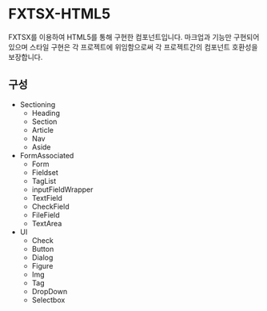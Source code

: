 
<Meta title="fxtsx-html/Introduction" />

# FXTSX-HTML5

FXTSX를 이용하여 HTML5를 통해 구현한 컴포넌트입니다. 마크업과 기능만 구현되어 있으며 스타일 구현은 각 프로젝트에 위임함으로써 각 프로젝트간의 컴포넌트 호환성을 보장합니다.

## 구성
- Sectioning
    - Heading
    - Section
    - Article
    - Nav
    - Aside
- FormAssociated
    - Form
    - Fieldset
    - TagList
    - inputFieldWrapper
    - TextField
    - CheckField
    - FileField
    - TextArea
- UI
    - Check
    - Button
    - Dialog
    - Figure
    - Img
    - Tag
    - DropDown
    - Selectbox



